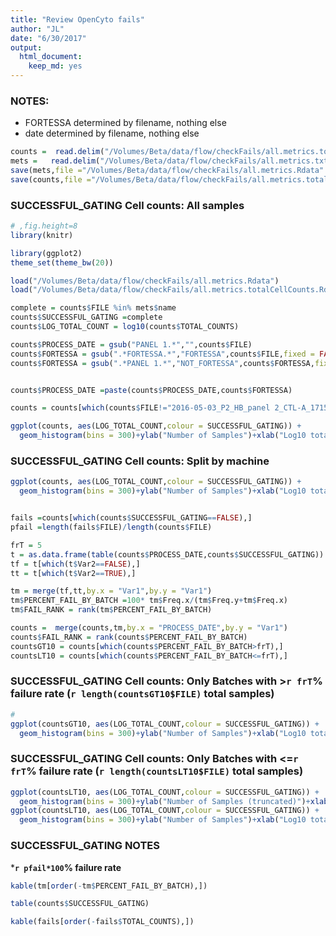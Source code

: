 ```yaml
---
title: "Review OpenCyto fails"
author: "JL"
date: "6/30/2017"
output: 
  html_document: 
    keep_md: yes
---
```

### NOTES:
 - FORTESSA determined by filename, nothing else
 - date determined by filename, nothing else


```r
counts =  read.delim("/Volumes/Beta/data/flow/checkFails/all.metrics.totalCellCounts.txt",stringsAsFactors = FALSE,sep = "\t") 
mets =   read.delim("/Volumes/Beta/data/flow/checkFails/all.metrics.txt",stringsAsFactors = FALSE,sep = "\t") 
save(mets,file ="/Volumes/Beta/data/flow/checkFails/all.metrics.Rdata" )
save(counts,file ="/Volumes/Beta/data/flow/checkFails/all.metrics.totalCellCounts.Rdata" )

```

### SUCCESSFUL_GATING Cell counts: All samples

```r
# ,fig.height=8
library(knitr)

library(ggplot2)
theme_set(theme_bw(20))

load("/Volumes/Beta/data/flow/checkFails/all.metrics.Rdata")
load("/Volumes/Beta/data/flow/checkFails/all.metrics.totalCellCounts.Rdata")

complete = counts$FILE %in% mets$name
counts$SUCCESSFUL_GATING =complete 
counts$LOG_TOTAL_COUNT = log10(counts$TOTAL_COUNTS)

counts$PROCESS_DATE = gsub("PANEL 1.*","",counts$FILE)
counts$FORTESSA = gsub(".*FORTESSA.*","FORTESSA",counts$FILE,fixed = FALSE)
counts$FORTESSA = gsub(".*PANEL 1.*","NOT_FORTESSA",counts$FORTESSA,fixed = FALSE)


counts$PROCESS_DATE =paste(counts$PROCESS_DATE,counts$FORTESSA)

counts = counts[which(counts$FILE!="2016-05-03_P2_HB_panel 2_CTL-A_1715_001.fcs"&counts$FILE!="Specimen_001_WHOLE BLOOD BT RBC X1_014.fcs"&counts$FILE!="Specimen_001_WHOLE BLOOD BT RBC X2_015.fcs"&counts$FILE!="2016-05-03_P2_HB_panel 2_CTL-B_1722_002.fcs"),]

ggplot(counts, aes(LOG_TOTAL_COUNT,colour = SUCCESSFUL_GATING)) +
  geom_histogram(bins = 300)+ylab("Number of Samples")+xlab("Log10 total cell count") +facet_wrap(~SUCCESSFUL_GATING)

```

### SUCCESSFUL_GATING Cell counts: Split by machine


```r
ggplot(counts, aes(LOG_TOTAL_COUNT,colour = SUCCESSFUL_GATING)) +
  geom_histogram(bins = 300)+ylab("Number of Samples")+xlab("Log10 total cell count") +facet_wrap(FORTESSA~SUCCESSFUL_GATING)


fails =counts[which(counts$SUCCESSFUL_GATING==FALSE),]
pfail =length(fails$FILE)/length(counts$FILE)

frT = 5
t = as.data.frame(table(counts$PROCESS_DATE,counts$SUCCESSFUL_GATING))
tf = t[which(t$Var2==FALSE),]
tt = t[which(t$Var2==TRUE),]

tm = merge(tf,tt,by.x = "Var1",by.y = "Var1")
tm$PERCENT_FAIL_BY_BATCH =100* tm$Freq.x/(tm$Freq.y+tm$Freq.x)
tm$FAIL_RANK = rank(tm$PERCENT_FAIL_BY_BATCH)

counts =  merge(counts,tm,by.x = "PROCESS_DATE",by.y = "Var1")
counts$FAIL_RANK = rank(counts$PERCENT_FAIL_BY_BATCH)
countsGT10 = counts[which(counts$PERCENT_FAIL_BY_BATCH>frT),]
countsLT10 = counts[which(counts$PERCENT_FAIL_BY_BATCH<=frT),]

```


### SUCCESSFUL_GATING Cell counts: Only Batches with >`r frT`% failure rate (`r length(countsGT10$FILE)` total samples)


```r

# 
ggplot(countsGT10, aes(LOG_TOTAL_COUNT,colour = SUCCESSFUL_GATING)) +
  geom_histogram(bins = 300)+ylab("Number of Samples")+xlab("Log10 total cell count") +facet_wrap(~SUCCESSFUL_GATING)

```

### SUCCESSFUL_GATING Cell counts: Only Batches with <=`r frT`% failure rate (`r length(countsLT10$FILE)` total samples)


```r
ggplot(countsLT10, aes(LOG_TOTAL_COUNT,colour = SUCCESSFUL_GATING)) +
  geom_histogram(bins = 300)+ylab("Number of Samples (truncated)")+xlab("Log10 total cell count") +facet_wrap(~SUCCESSFUL_GATING) +ylim(0,50)
ggplot(countsLT10, aes(LOG_TOTAL_COUNT,colour = SUCCESSFUL_GATING)) +
  geom_histogram(bins = 300)+ylab("Number of Samples")+xlab("Log10 total cell count") +facet_wrap(~SUCCESSFUL_GATING)
```



### SUCCESSFUL_GATING NOTES

***`r pfail*100`% failure rate**



```r

kable(tm[order(-tm$PERCENT_FAIL_BY_BATCH),])

table(counts$SUCCESSFUL_GATING)

kable(fails[order(-fails$TOTAL_COUNTS),])
```